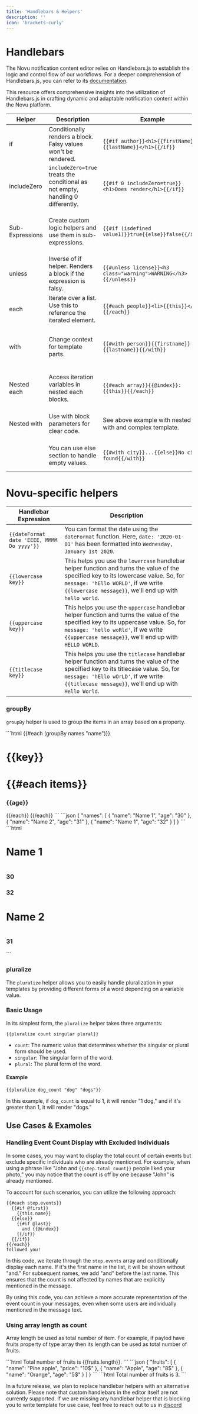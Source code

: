 ```yaml
---
title: 'Handlebars & Helpers'
description: ''
icon: 'brackets-curly'
---
```

# Handlebars

The Novu notification content editor relies on Handlebars.js to establish the logic and control flow of our workflows. 
For a deeper comprehension of Handlebars.js, you can refer to its [documentation](https://handlebarsjs.com/guide/#what-is-handlebars). 

This resource offers comprehensive insights into the utilization of Handlebars.js in crafting dynamic and adaptable notification content within the Novu platform.

| Helper          | Description                                              | Example                                          | Output                                               |
| --------------- | -------------------------------------------------------- | ------------------------------------------------ | ---------------------------------------------------- |
| if              | Conditionally renders a block. Falsy values won't be rendered. | `{{#if author}}<h1>{{firstName}} {{lastName}}</h1>{{/if}}` | Renders `<h1>Yehuda Katz</h1>` if `author` is truthy. |
| includeZero     | `includeZero=true` treats the conditional as not empty, handling 0 differently. | `{{#if 0 includeZero=true}}<h1>Does render</h1>{{/if}}` | Renders `<h1>Does render</h1>` for 0.               |
| Sub-Expressions | Create custom logic helpers and use them in sub-expressions. | `{{#if (isdefined value1)}}true{{else}}false{{/if}}` | Renders `true` or `false` based on custom helper.    |
| unless          | Inverse of if helper. Renders a block if the expression is falsy. | `{{#unless license}}<h3 class="warning">WARNING</h3>{{/unless}}` | Renders warning if `license` is falsy.             |
| each            | Iterate over a list. Use this to reference the iterated element. | `{{#each people}}<li>{{this}}</li>{{/each}}`     | Renders list items.                                |
| with            | Change context for template parts.                       | `{{#with person}}{{firstname}} {{lastname}}{{/with}}` | Renders `firstname` and `lastname` from the context. |
| Nested each     | Access iteration variables in nested each blocks.        | `{{#each array}}{{@index}}: {{this}}{{/each}}`   | Renders index and item in each iteration.           |
| Nested with     | Use with block parameters for clear code.               | See above example with nested with and complex template. | Renders nested context values.                     |
|                 | You can use else section to handle empty values.         | `{{#with city}}...{{else}}No city found{{/with}}` | Handles empty context case.                         |



# Novu-specific helpers

| Handlebar Expression                        | Description                                                                                                                                                                      |
| --------------------------------------------------- | -------------------------------------------------------------------------------------------------------------------------------------------------------------------------------- |
| `{{dateFormat date 'EEEE, MMMM Do yyyy'}}` | You can format the date using the `dateFormat` function. Here, `date: '2020-01-01'` has been formatted into `Wednesday, January 1st 2020`.                                 |
| `{{lowercase key}}`                        | This helps you use the `lowercase` handlebar helper function and turns the value of the specified key to its lowercase value. So, for `message: 'hEllo WORLD'`, if we write `{{lowercase message}}`, we'll end up with `hello world`. |
| `{{uppercase key}}`                        | This helps you use the `uppercase` handlebar helper function and turns the value of the specified key to its uppercase value. So, for `message: 'hello woRld'`, if we write `{{uppercase message}}`, we'll end up with `HELLO WORLD`. |
| `{{titlecase key}}`                        | This helps you use the `titlecase` handlebar helper function and turns the value of the specified key to its titlecase value. So, for `message: 'hEllo wOrLD'`, if we write `{{titlecase message}}`, we'll end up with `Hello World`. |

### groupBy
`groupBy` helper is used to group the items in an array based on a property.

<Tabs>
  <Tab title="Template">
```html
{{#each (groupBy names "name")}}
  <h1>{{key}}<h1>
  {{#each items}}
    <h3>{{age}}</h3>
  {{/each}}
{{/each}}
```
  </Tab>
  <Tab title="Context">
```json
{
  "names": [
    {
      "name": "Name 1",
      "age": "30"
    },
    {
      "name": "Name 2",
      "age": "31"
    },
    {
      "name": "Name 1",
      "age": "32"
    }
  ]
}
```
  </Tab>
  <Tab title="Output">
```html
<h1>Name 1<h1>
<h3>30</h3>
<h3>32</h3>
<h1>Name 2<h1>
<h3>31</h3>
```
  </Tab>
</Tabs>

### pluralize
The `pluralize` helper allows you to easily handle pluralization in your templates by providing different forms of a word depending on a variable value.

### Basic Usage

In its simplest form, the `pluralize` helper takes three arguments:

```
{{pluralize count singular plural}}
```

- `count`: The numeric value that determines whether the singular or plural form should be used.
- `singular`: The singular form of the word.
- `plural`: The plural form of the word.

#### Example

```
{{pluralize dog_count "dog" "dogs"}}
```

In this example, if `dog_count` is equal to 1, it will render "1 dog," and if it's greater than 1, it will render "dogs."

## Use Cases & Examoles

### Handling Event Count Display with Excluded Individuals

In some cases, you may want to display the total count of certain events but exclude specific individuals who are already mentioned. For example, when using a phrase like "John and `{{step.total_count}}` people liked your photo," you may notice that the count is off by one because "John" is already mentioned.

To account for such scenarios, you can utilize the following approach:

```
{{#each step.events}}
  {{#if @first}}
    {{this.name}}
  {{else}}
    {{#if @last}}
      and {{@index}}
    {{/if}}
  {{/if}}
{{/each}}
followed you!
```

In this code, we iterate through the `step.events` array and conditionally display each name. If it's the first name in the list, it will be shown without "and." For subsequent names, we add "and" before the last name. This ensures that the count is not affected by names that are explicitly mentioned in the message.

By using this code, you can achieve a more accurate representation of the event count in your messages, even when some users are individually mentioned in the message text.

### Using array length as count 

Array length be used as total number of item. For example, if paylod have fruits property of type array then its length can be used as total number of fruits.

<Tabs>
  <Tab title="Template">
```html
Total number of fruits is {{fruits.length}}.
```
  </Tab>
  <Tab title="Payload">
```json
{
  "fruits": [
    {
      "name": "Pine apple",
      "price": "10$"
    },
    {
      "name": "Apple",
      "age": "8$"
    },
    {
      "name": "Orange",
      "age": "5$"
    }
  ]
}
```
  </Tab>
  <Tab title="Output">
```html
Total number of fruits is 3.
```
  </Tab>
</Tabs>


<Note> In a future release, we plan to replace handlebar helpers with an alternative solution. Please note that custom handlebars in the editor itself are not currently supported. If we are missing any handlebar helper that is blocking you to write template for use case, feel free to reach out to us in [discord](https://discord.gg/novu?ref=docs-handlebar-helper)</Note>

